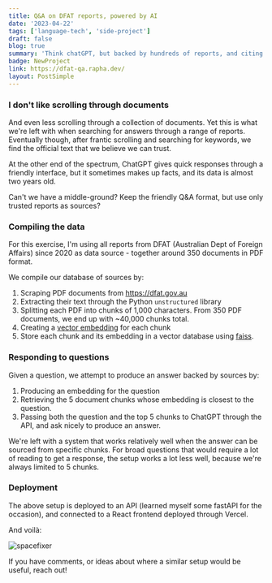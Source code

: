 ```yaml
---
title: Q&A on DFAT reports, powered by AI
date: '2023-04-22'
tags: ['language-tech', 'side-project']
draft: false
blog: true
summary: 'Think chatGPT, but backed by hundreds of reports, and citing its sources. Reports from the DFAT (Australian Dept of Foreign Affairs) website'
badge: NewProject
link: https://dfat-qa.rapha.dev/
layout: PostSimple
---
```


### I don't like scrolling through documents

And even less scrolling through a collection of documents.
Yet this is what we're left with when searching for answers through a range of reports.
Eventually though, after frantic scrolling and searching for keywords, we find the official text that we believe we can trust.

At the other end of the spectrum, ChatGPT gives quick responses through a friendly interface,
but it sometimes makes up facts, and its data is almost two years old.

Can't we have a middle-ground? Keep the friendly Q&A format, but use only trusted reports as sources?

### Compiling the data

For this exercise, I'm using all reports from DFAT (Australian Dept of Foreign Affairs) since 2020 as data source - together around 350 documents in PDF format.

We compile our database of sources by:

1. Scraping PDF documents from https://dfat.gov.au
2. Extracting their text through the Python `unstructured` library
3. Splitting each PDF into chunks of 1,000 characters. From 350 PDF documents, we end up with ~40,000 chunks total.
4. Creating a [vector embedding](https://platform.openai.com/docs/guides/embeddings) for each chunk
5. Store each chunk and its embedding in a vector database using [faiss](https://github.com/facebookresearch/faiss).

### Responding to questions

Given a question, we attempt to produce an answer backed by sources by:

1. Producing an embedding for the question
2. Retrieving the 5 document chunks whose embedding is closest to the question.
3. Passing both the question and the top 5 chunks to ChatGPT through the API, and ask nicely to produce an answer.

We're left with a system that works relatively well when the answer can be sourced from specific chunks.
For broad questions that would require a lot of reading to get a response, the setup works a lot less well, because we're always limited to 5 chunks.

### Deployment

The above setup is deployed to an API (learned myself some fastAPI for the occasion), and connected to a React frontend deployed through Vercel.

And voilà:

<div className="flex flex-wrap -mx-2 overflow-hidden xl:-mx-2">
  <div className="my-1 px-2 w-full overflow-hidden xl:my-1 xl:px-2 xl:w-1/2 flex justify-center items-center">
    <Image alt="spacefixer" src="/static/images/dfat_qa_fiji.jpg" width={600} height={450} />
  </div>
</div>

If you have comments, or ideas about where a similar setup would be useful, reach out!
